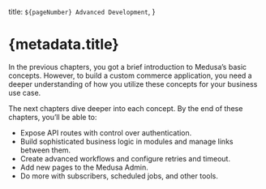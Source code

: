  title: `${pageNumber} Advanced Development`,
}

# {metadata.title}

In the previous chapters, you got a brief introduction to Medusa’s basic concepts. However, to build a custom commerce application, you need a deeper understanding of how you utilize these concepts for your business use case.

The next chapters dive deeper into each concept. By the end of these chapters, you’ll be able to:

- Expose API routes with control over authentication.
- Build sophisticated business logic in modules and manage links between them.
- Create advanced workflows and configure retries and timeout.
- Add new pages to the Medusa Admin.
- Do more with subscribers, scheduled jobs, and other tools.
